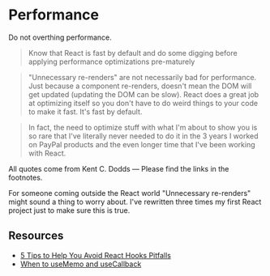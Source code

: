 
<Meta title="Performance" component={Performance} />

# Performance

Do not overthing performance.

> Know that React is fast by default and do some digging before applying performance optimizations pre-maturely

> "Unnecessary re-renders" are not necessarily bad for performance. Just because a component re-renders, doesn't mean the DOM will get updated (updating the DOM can be slow). React does a great job at optimizing itself so you don't have to do weird things to your code to make it fast. It's fast by default.

> In fact, the need to optimize stuff with what I'm about to show you is so rare that I've literally never needed to do it in the 3 years I worked on PayPal products and the even longer time that I've been working with React.

All quotes come from Kent C. Dodds &mdash; Please find the links in the footnotes.

For someone coming outside the React world "Unnecessary re-renders" might sound a thing to worry about. I've rewritten three times my first React project just to make sure this is true.

## Resources

- [5 Tips to Help You Avoid React Hooks Pitfalls](https://kentcdodds.com/blog/react-hooks-pitfalls)
- [When to useMemo and useCallback](https://kentcdodds.com/blog/usememo-and-usecallback)
